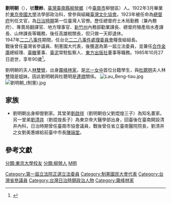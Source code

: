 {{Infobox Officeholder
|姓名=劉明朝
|圖像=File:劉明朝.jpg
|圖像大小=200px
|圖像說明=  
| 字       = 
| 號       = 
| 別名     = 
| 出生名   = 
| 出生日期 = 1895年8月28日
| 出生地點 = 
| 逝世日期 = {{dda|1985|10|27|1895|8|28}}
| 逝世地點 = 
| 死因     = 
| 墓地     = 
| 墓地座標 = 
| 籍貫     = 
| 政黨     = 
| 其他政黨 = 
| parents    = 
| 配偶     =林雪子
| 伴侶     = 
| relatives  =  
| children  =劉邦雄、劉芬子、劉英子、劉蓉子、劉蘭子  
| 母校     = 
| 著作     = 
| 簽名     = 
| 腳註     = 
| past     = 
}}

'''劉明朝'''（{{bd|1895年|8月28日|1985年|10月27日|catIdx=L劉}}），號'''靉舲'''，[[臺灣|臺灣]][[臺南縣|臺南縣]][[柳營區|柳營鄉]]（今[[臺南市|臺南市]]柳營區）人。1922年3月畢業於[[東京帝國大學|東京帝國大學]]法學部政治科，曾參與組織[[臺灣文化協會|臺灣文化協會]]。1923年被任命為[[台灣總督府|總督府]]判任文官，為[[台灣日據時期|日治時期]]第一位臺灣人官僚。歷任總督府土木局勤務（兼內務府）、專賣局翻譯官、地方理事官、[[新竹州|新竹州]]內務部勸業課長、總督府殖產局水產課長、山林課長等職務，後任高雄稅關長，但只做一天即退休。<br />

1947年[[二二八事件|二二八事件]]期間，任台北[[二二八事件處理委員會列表|二二八事件處理委員會]]糧食組組長。<br />

戰後曾任臺灣省參議員、制憲國大代表，後獲選為第一屆立法委員，並兼任[[合作金庫|合作金庫]]總經理、[[臺糖|臺糖]]董事、[[臺泥|臺泥]]常駐監察人、[[東方出版社|東方出版社]]董事等職務。1985年10月27日逝世，享年90歲<ref>{{Cite web |url=http://memory.ncl.edu.tw/tm_cgi/hypage.cgi?HYPAGE=toolbox_figure_detail.hpg&project_id=twpeop&dtd_id=15&subject_name=%E8%87%BA%E7%81%A3%E4%BA%BA%E7%89%A9%E8%AA%8C(1895-1945)&subject_url=toolbox_figure.hpg&xml_id=0000300560&who=%E5%8A%89%E6%98%8E%E6%9C%9D |title=台灣人物小傳：劉明朝，台灣記憶網站 |access-date=2009-02-20 |archive-date=2016-03-04 |archive-url=https://web.archive.org/web/20160304103907/http://memory.ncl.edu.tw/tm_cgi/hypage.cgi?HYPAGE=toolbox_figure_detail.hpg&project_id=twpeop&dtd_id=15&subject_name=%E8%87%BA%E7%81%A3%E4%BA%BA%E7%89%A9%E8%AA%8C(1895-1945)&subject_url=toolbox_figure.hpg&xml_id=0000300560&who=%E5%8A%89%E6%98%8E%E6%9C%9D |dead-url=no }}</ref>。

劉明朝的夫人[[林雙彎|林雙彎]]，出身[[霧峰林家|霧峰林家]]，是[[北一女中|北一女中]]首位台籍學生，與[[杜聰明|杜聰明]]夫人林雙隨是姐妹。因此劉明朝與杜聰明是[[連襟|連襟]]關係。
[[File:Lau_Beng-tiau.jpg|thumb]]
[[File:劉明朝_(制憲).jpg|thumb]]

==家族==
* 劉明朝出身柳營劉家。其堂弟[[劉啟祥|劉啟祥]]（劉明朝伯父劉焜煌三子）為知名畫家。另一堂弟[[劉清井|劉清井]]（劉焜煌長子）為東京帝大醫學部出身，回臺後在臺南開設清井內科，日治時期曾任臺南市協會議員，戰後曾任省立臺南醫院院長，劉清井之女劉美惠嫁給前臺中市長[[陳端堂|陳端堂]]。

==參考文獻==
{{reflist}}
{{中華民國第一屆立法委員}}
[[Category:第一屆立法院正選立法委員|Category:第一屆立法院正選立法委員]]
[[Category:制憲國民大會代表|Category:制憲國民大會代表]]
[[Category:台灣省參議員|Category:台灣省參議員]]
[[Category:台灣日治時期政治人物|Category:台灣日治時期政治人物]]
[[分類:東京大學校友|分類:東京大學校友]]
[[分類:柳營人|分類:柳營人]]
[[Category:霧峰林家|Category:霧峰林家]]
[[分類:劉姓|M明]]